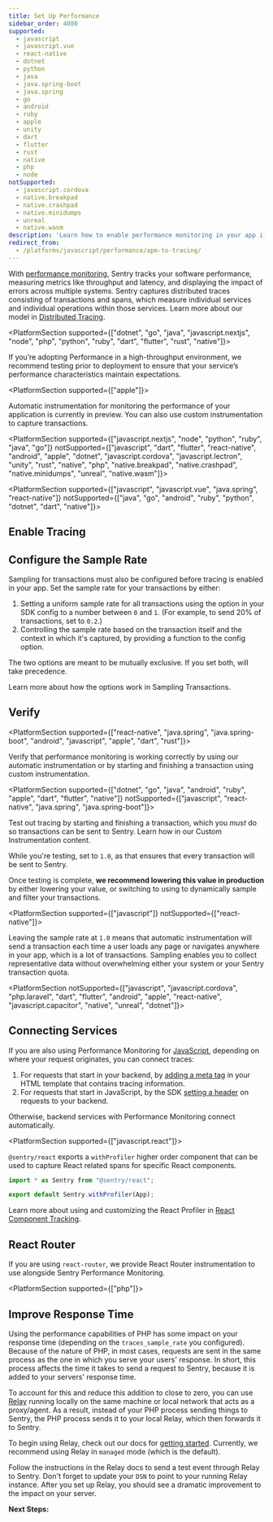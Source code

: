 ```yaml
---
title: Set Up Performance
sidebar_order: 4000
supported:
  - javascript
  - javascript.vue
  - react-native
  - dotnet
  - python
  - java
  - java.spring-boot
  - java.spring
  - go
  - android
  - ruby
  - apple
  - unity
  - dart
  - flutter
  - rust
  - native
  - php
  - node
notSupported:
  - javascript.cordova
  - native.breakpad
  - native.crashpad
  - native.minidumps
  - unreal
  - native.wasm
description: 'Learn how to enable performance monitoring in your app if it is not already set up.'
redirect_from:
  - /platforms/javascript/performance/apm-to-tracing/
---
```


<!-- Include in `notSupported` any SDK which enables tracing automatically -->

With [performance monitoring](/product/performance/), Sentry tracks your software performance, measuring metrics like throughput and latency, and displaying the impact of errors across multiple systems. Sentry captures distributed traces consisting of transactions and spans, which measure individual services and individual operations within those services. Learn more about our model in [Distributed Tracing](/product/sentry-basics/tracing/distributed-tracing/).

<PlatformSection supported={["dotnet", "go", "java", "javascript.nextjs", "node", "php", "python", "ruby", "dart", "flutter", "rust", "native"]}>
<Note>

If you’re adopting Performance in a high-throughput environment, we recommend testing prior to deployment to ensure that your service’s performance characteristics maintain expectations.

</Note>
</PlatformSection>

<PlatformSection supported={["apple"]}>

Automatic instrumentation for monitoring the performance of your application is currently in preview. You can also use custom instrumentation to capture transactions.

</PlatformSection>

<PlatformSection supported={["javascript.nextjs", "node", "python", "ruby", "java", "go"]} notSupported={["javascript", "dart", "flutter", "react-native", "android", "apple", "dotnet", "javascript.cordova", "javascript.lectron", "unity", "rust", "native", "php", "native.breakpad", "native.crashpad", "native.minidumps", "unreal", "native.wasm"]}>

<Include name="opentelemetry-available.mdx" />

</PlatformSection>

<PlatformSection supported={["javascript", "javascript.vue", "java.spring", "react-native"]} notSupported={["java", "go", "android", "ruby", "python", "dotnet", "dart", "native"]}>

## Enable Tracing

<PlatformContent includePath="performance/enable-tracing" />

</PlatformSection>

## Configure the Sample Rate

Sampling for transactions must also be configured before tracing is enabled in your app. Set the sample rate for your transactions by either:

1. Setting a uniform sample rate for all transactions using the <PlatformIdentifier name="traces-sample-rate" /> option in your SDK config to a number between `0` and `1`. (For example, to send 20% of transactions, set <PlatformIdentifier name="traces-sample-rate" /> to `0.2`.)
2. Controlling the sample rate based on the transaction itself and the context in which it's captured, by providing a function to the <PlatformIdentifier name="traces-sampler" /> config option.

The two options are meant to be mutually exclusive. If you set both, <PlatformIdentifier name="traces-sampler" /> will take precedence.

<PlatformContent includePath="performance/configure-sample-rate" />

Learn more about how the options work in <PlatformLink to="/configuration/sampling/">Sampling Transactions</PlatformLink>.

## Verify

<PlatformSection supported={["react-native", "java.spring", "java.spring-boot", "android", "javascript", "apple", "dart", "rust"]}>

Verify that performance monitoring is working correctly by using our <PlatformLink to="/performance/instrumentation/automatic-instrumentation/">automatic instrumentation</PlatformLink> or by starting and finishing a transaction using <PlatformLink to="/performance/instrumentation/custom-instrumentation/">custom instrumentation</PlatformLink>.

</PlatformSection>

<PlatformSection supported={["dotnet", "go", "java", "android", "ruby", "apple", "dart", "flutter", "native"]} notSupported={["javascript", "react-native", "java.spring", "java.spring-boot"]}>

Test out tracing by starting and finishing a transaction, which you _must_ do so transactions can be sent to Sentry. Learn how in our <PlatformLink to="/performance/instrumentation/custom-instrumentation/">Custom Instrumentation</PlatformLink> content.

</PlatformSection>

While you're testing, set <PlatformIdentifier name="traces-sample-rate" /> to `1.0`, as that ensures that every transaction will be sent to Sentry.

Once testing is complete, **we recommend lowering this value in production** by either lowering your <PlatformIdentifier name="traces-sample-rate" /> value, or switching to using <PlatformIdentifier name="traces-sampler" /> to dynamically sample and filter your transactions.

<PlatformSection supported={["javascript"]} notSupported={["react-native"]}>

Leaving the sample rate at `1.0` means that automatic instrumentation will send a transaction each time a user loads any page or navigates anywhere in your app, which is a lot of transactions. Sampling enables you to collect representative data without overwhelming either your system or your Sentry transaction quota.

</PlatformSection>

<!-- notSupported here should be the opposite of whats in common/connect-services.mdx -->

<PlatformSection notSupported={["javascript", "javascript.cordova", "php.laravel", "dart", "flutter", "android", "apple", "react-native", "javascript.capacitor", "native", "unreal", "dotnet"]}>

## Connecting Services

If you are also using Performance Monitoring for [JavaScript](/platforms/javascript/performance/), depending on where your request originates, you can connect traces:

1. For requests that start in your backend, by [adding a meta tag](/platforms/javascript/performance/connect-services/#pageload) in your HTML template that contains tracing information.
2. For requests that start in JavaScript, by the SDK [setting a header](/platforms/javascript/performance/connect-services/#navigation-and-other-xhr-requests) on requests to your backend.

Otherwise, backend services with Performance Monitoring connect automatically.

</PlatformSection>

<PlatformSection supported={["javascript.react"]}>

`@sentry/react` exports a `withProfiler` higher order component that can be used to capture React related spans for specific React components.

```javascript {filename: App.js}
import * as Sentry from "@sentry/react";

export default Sentry.withProfiler(App);
```

Learn more about using and customizing the React Profiler in [React Component Tracking](/platforms/javascript/guides/react/features/component-tracking/).

## React Router

If you are using `react-router`, we provide <PlatformLink to="/configuration/integrations/react-router/">React Router instrumentation</PlatformLink> to use alongside Sentry Performance Monitoring.

</PlatformSection>

<PlatformSection supported={["php"]}>

## Improve Response Time

Using the performance capabilities of PHP has some impact on your response time (depending on the `traces_sample_rate` you configured).
Because of the nature of PHP, in most cases, requests are sent in the same process as the one in which you serve your users' response.
In short, this process affects the time it takes to send a request to Sentry, because it is added to your servers' response time.

To account for this and reduce this addition to close to zero, you can use [Relay](/product/relay/getting-started/) running locally on the same machine or local network that acts as a proxy/agent. As a result, instead of your PHP process sending things to Sentry, the PHP process sends it to your local Relay, which then forwards it to Sentry.

To begin using Relay, check out our docs for [getting started](/product/relay/getting-started/).
Currently, we recommend using Relay in `managed` mode (which is the default).

Follow the instructions in the Relay docs to send a test event through Relay to Sentry.
Don't forget to update your `DSN` to point to your running Relay instance.
After you set up Relay, you should see a dramatic improvement to the impact on your server.

</PlatformSection>

**Next Steps:**

<PageGrid />
